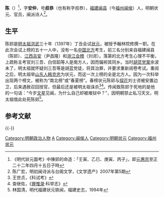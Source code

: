 '''陈{{僻字|䢿|安阝}}'''（{{bd|1362年|5月9日|1397年||catIdx=陳}}）<ref>《明代狀元圖考》中陳䢿的命造：「壬寅、乙巳、庚寅、丙子」，即[[元惠宗|元惠宗]]至正二十二年四月十五日子時</ref>，字'''安仲'''，号'''叔恭'''（也有称字叔恭），[[福建|福建]][[闽县|闽县]]（今[[福州|福州]][[闽侯|闽侯]]）人，明朝状元、官员，闽派诗人<ref name="明初闽诗派与台阁文学">陈广宏，明初闽诗派与台阁文学，《文学遗产》2007年第5期</ref>。

== 生平 ==
{{Further|南北榜案}}

陈䢿是[[明太祖|明太祖]][[洪武|洪武]]三十年（1397年）丁丑会试[[状元|状元]]，被授予翰林院修撰一职。在此次会试上榜的五十一人中，没有一名[[中国北方|中国北方]]考生，前三名分别来自福建闽县（陈䢿）、[[江西|江西]][[吉安市|吉安]]（尹昌隆）和[[浙江|浙江]][[会稽县|会稽]]（刘谔）。落第的北方考生心理不平衡，上疏称主考官刘三吾、白信蹈等人是南方人，因而偏袒其同乡。当时[[胡蓝党案|胡蓝党案]]余波未了，明太祖就怀疑刘三吾等是胡蓝党徒，将其治罪，并要求重新阅卷考试。重阅之后，明太祖举[[山东人|山东人]][[韩克忠|韩克忠]]为状元，而这一次上榜的全是北方人。因为一次科举出现两个榜文，被称为“南北榜”或“春夏榜”。春榜状元陈䢿与[[探花|探花]]刘士谔被安置边卫，后来遇赦召回授官，但最后还是被明太祖诛杀<ref name="《科试考》">王世贞，《科试考》</ref><ref name="《罪惟录·科举志》">查继佐，《[[罪惟录|罪惟录]]·科举志》</ref>。传闻致陈䢿于死地的是他的一句话：“今岁[[文曲星|文星]]见闽，为什么自己却被难狱中？”，因明朝禁止私习天文，明太祖借此处死陈䢿<ref name="明代福建状元轶闻">林国清，明代福建状元轶闻，福建史志，1994年</ref>。

== 参考文献 ==
{{Reflist|30em}}

{{-}}
{{福建状元}}
{{洪武三十年丁丑科殿試金榜}}

{{Authority control}}
{{DEFAULTSORT:Chen陳}}
[[Category:明朝政治人物|Category:明朝政治人物]]
[[Category:陳姓|A]]
[[Category:闽侯人|Category:闽侯人]]
[[Category:明朝状元|Category:明朝状元]]
[[Category:福州状元|Category:福州状元]]